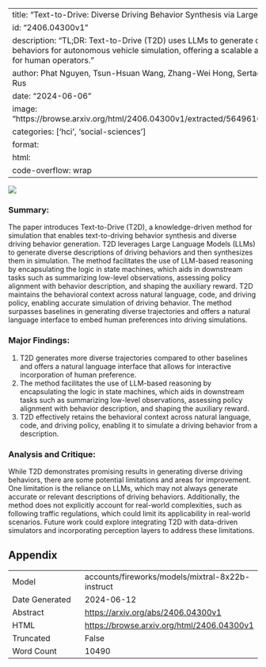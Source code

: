 
---
title: "Text-to-Drive: Diverse Driving Behavior Synthesis via Large Language Models"
id: "2406.04300v1"
description: "TL;DR: Text-to-Drive (T2D) uses LLMs to generate diverse driving behaviors for autonomous vehicle simulation, offering a scalable and intuitive method for human operators."
author: Phat Nguyen, Tsun-Hsuan Wang, Zhang-Wei Hong, Sertac Karaman, Daniela Rus
date: "2024-06-06"
image: "https://browse.arxiv.org/html/2406.04300v1/extracted/5649616/Figures/teaser.png"
categories: ['hci', 'social-sciences']
format:
  html:
    code-overflow: wrap
---

![](https://browse.arxiv.org/html/2406.04300v1/extracted/5649616/Figures/teaser.png)

### Summary:

The paper introduces Text-to-Drive (T2D), a knowledge-driven method for simulation that enables text-to-driving behavior synthesis and diverse driving behavior generation. T2D leverages Large Language Models (LLMs) to generate diverse descriptions of driving behaviors and then synthesizes them in simulation. The method facilitates the use of LLM-based reasoning by encapsulating the logic in state machines, which aids in downstream tasks such as summarizing low-level observations, assessing policy alignment with behavior description, and shaping the auxiliary reward. T2D maintains the behavioral context across natural language, code, and driving policy, enabling accurate simulation of driving behavior. The method surpasses baselines in generating diverse trajectories and offers a natural language interface to embed human preferences into driving simulations.

### Major Findings:

1. T2D generates more diverse trajectories compared to other baselines and offers a natural language interface that allows for interactive incorporation of human preference.
2. The method facilitates the use of LLM-based reasoning by encapsulating the logic in state machines, which aids in downstream tasks such as summarizing low-level observations, assessing policy alignment with behavior description, and shaping the auxiliary reward.
3. T2D effectively retains the behavioral context across natural language, code, and driving policy, enabling it to simulate a driving behavior from a description.

### Analysis and Critique:

While T2D demonstrates promising results in generating diverse driving behaviors, there are some potential limitations and areas for improvement. One limitation is the reliance on LLMs, which may not always generate accurate or relevant descriptions of driving behaviors. Additionally, the method does not explicitly account for real-world complexities, such as following traffic regulations, which could limit its applicability in real-world scenarios. Future work could explore integrating T2D with data-driven simulators and incorporating perception layers to address these limitations.

## Appendix

|          |          |
|----------|----------|
| Model     | accounts/fireworks/models/mixtral-8x22b-instruct       |
| Date Generated     | 2024-06-12       |
| Abstract | [https://arxiv.org/abs/2406.04300v1](https://arxiv.org/abs/2406.04300v1)        |
| HTML     | [https://browse.arxiv.org/html/2406.04300v1](https://browse.arxiv.org/html/2406.04300v1)       |
| Truncated       | False       |
| Word Count       | 10490       |